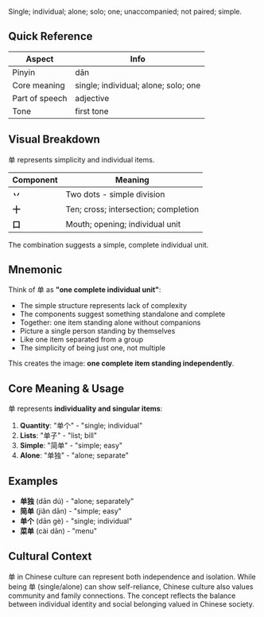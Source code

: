 Single; individual; alone; solo; one; unaccompanied; not paired; simple.

## Quick Reference

| Aspect         | Info                                  |
| -------------- | ------------------------------------- |
| Pinyin         | dān                                   |
| Core meaning   | single; individual; alone; solo; one  |
| Part of speech | adjective                             |
| Tone           | first tone                            |

## Visual Breakdown

单 represents simplicity and individual items.

| Component | Meaning                               |
| --------- | ------------------------------------- |
| **丷**    | Two dots - simple division            |
| **十**    | Ten; cross; intersection; completion  |
| **口**    | Mouth; opening; individual unit       |

The combination suggests a simple, complete individual unit.

## Mnemonic

Think of 单 as **"one complete individual unit"**:

- The simple structure represents lack of complexity
- The components suggest something standalone and complete
- Together: one item standing alone without companions
- Picture a single person standing by themselves
- Like one item separated from a group
- The simplicity of being just one, not multiple

This creates the image: **one complete item standing independently**.

## Core Meaning & Usage

单 represents **individuality and singular items**:

1. **Quantity**: "单个" - "single; individual"
2. **Lists**: "单子" - "list; bill"
3. **Simple**: "简单" - "simple; easy"
4. **Alone**: "单独" - "alone; separate"

## Examples

- **单独** (dān dú) - "alone; separately"
- **简单** (jiǎn dān) - "simple; easy"
- **单个** (dān gè) - "single; individual"
- **菜单** (cài dān) - "menu"

## Cultural Context

单 in Chinese culture can represent both independence and isolation. While being 单 (single/alone) can show self-reliance, Chinese culture also values community and family connections. The concept reflects the balance between individual identity and social belonging valued in Chinese society.
